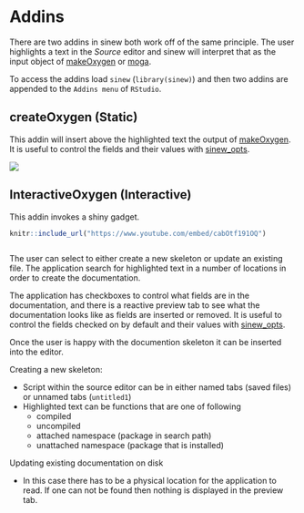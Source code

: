 # Addins {#addins}

There are two addins in sinew both work off of the same principle. The user highlights a text in the *Source* editor and sinew will interpret that as the input object of [makeOxygen](#makeoxygen) or [moga](#moga).

To access the addins load `sinew` (`library(sinew)`) and then two addins are appended to the `Addins menu` of `RStudio`.

## createOxygen (Static)

This addin will insert above the highlighted text the output of [makeOxygen](#makeoxygen). It is useful to control the fields and their values with [sinew_opts](#sinewopts).

![](https://github.com/metrumresearchgroup/sinew/blob/gh-pages/Miscellaneous/makeOxygen.gif?raw=true)

## InteractiveOxygen (Interactive)

This addin invokes a shiny gadget.

```r
knitr::include_url("https://www.youtube.com/embed/cabOtf191OQ")
```
![]()

The user can select to either create a new skeleton or update an existing file. The application search for highlighted text in a number of locations in order to create the documentation.

The application has checkboxes to control what fields are in the documentation, and there is a reactive preview tab to see what the documentation looks like as fields are inserted or removed. It is useful to control the fields checked on by default and their values with [sinew_opts](#sinewopts).

Once the user is happy with the documention skeleton it can be inserted into the editor.

Creating a new skeleton:

  - Script within the source editor can be in either named tabs (saved files) or unnamed tabs (`untitled1`)
  - Highlighted text can be functions that are one of following
    - compiled
    - uncompiled
    - attached namespace (package in search path)
    - unattached namespace (package that is installed)
    
Updating existing documentation on disk

  - In this case there has to be a physical location for the application to read. If one can not be found then nothing is displayed in the preview tab.
